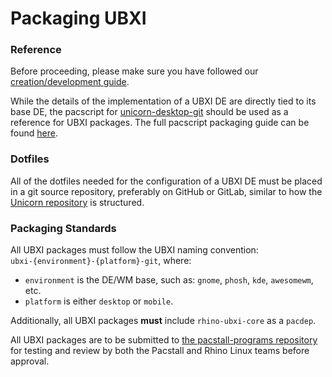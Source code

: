 # Packaging UBXI

### Reference

Before proceeding, please make sure you have followed our [creation/development guide](create).

While the details of the implementation of a UBXI DE are directly tied to its base DE, the pacscript for [unicorn-desktop-git](https://github.com/pacstall/pacstall-programs/blob/master/packages/unicorn-desktop-git/unicorn-desktop-git.pacscript) should be used as a reference for UBXI packages. The full pacscript packaging guide can be found [here](../pacstall-101).

### Dotfiles

All of the dotfiles needed for the configuration of a UBXI DE must be placed in a git source repository, preferably on GitHub or GitLab, similar to how the [Unicorn repository](https://github.com/rhino-linux/unicorn) is structured.

### Packaging Standards

All UBXI packages must follow the UBXI naming convention:  
`ubxi-{environment}-{platform}-git`, where:

- `environment` is the DE/WM base, such as: `gnome`, `phosh`, `kde`, `awesomewm`, etc.
- `platform` is either `desktop` or `mobile`.

Additionally, all UBXI packages **must** include `rhino-ubxi-core` as a `pacdep`.

All UBXI packages are to be submitted to [the pacstall-programs repository](https://github.com/pacstall/pacstall-programs) for testing and review by both the Pacstall and Rhino Linux teams before approval.

